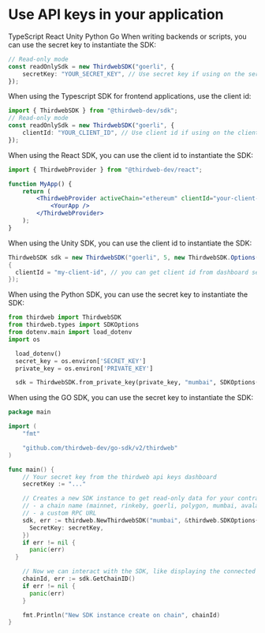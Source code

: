 
# Use API keys in your application

<Tabs defaultValue="typescript">

<TabsList>
	<TabsTrigger value="typescript">TypeScript</TabsTrigger>
	<TabsTrigger value="react">React</TabsTrigger>
	<TabsTrigger value="unity">Unity</TabsTrigger>
	<TabsTrigger value="python">Python</TabsTrigger>
	<TabsTrigger value="go">Go</TabsTrigger>
</TabsList>

<TabsContent value='typescript'>
When writing backends or scripts, you can use the secret key to instantiate the SDK:

```ts
// Read-only mode
const readOnlySdk = new ThirdwebSDK("goerli", {
	secretKey: "YOUR_SECRET_KEY", // Use secret key if using on the server, get it from dashboard settings
});
```

When using the Typescript SDK for frontend applications, use the client id:

```ts
import { ThirdwebSDK } from "@thirdweb-dev/sdk";
// Read-only mode
const readOnlySdk = new ThirdwebSDK("goerli", {
	clientId: "YOUR_CLIENT_ID", // Use client id if using on the client side, get it from dashboard settings
});
```

</TabsContent>

<TabsContent value="react">

When using the React SDK, you can use the client id to instantiate the SDK:

```jsx
import { ThirdwebProvider } from "@thirdweb-dev/react";

function MyApp() {
	return (
		<ThirdwebProvider activeChain="ethereum" clientId="your-client-id">
			<YourApp />
		</ThirdwebProvider>
	);
}
```

</TabsContent>

<TabsContent value="unity">

When using the Unity SDK, you can use the client id to instantiate the SDK:

```csharp
ThirdwebSDK sdk = new ThirdwebSDK("goerli", 5, new ThirdwebSDK.Options()
{
  clientId = "my-client-id", // you can get client id from dashboard settings
});
```

</TabsContent>

<TabsContent value="python">

When using the Python SDK, you can use the secret key to instantiate the SDK:

```python
from thirdweb import ThirdwebSDK
from thirdweb.types import SDKOptions
from dotenv.main import load_dotenv
import os

  load_dotenv()
  secret_key = os.environ['SECRET_KEY']
  private_key = os.environ['PRIVATE_KEY']

  sdk = ThirdwebSDK.from_private_key(private_key, "mumbai", SDKOptions(secret_key=secret_key))
```

</TabsContent>

<TabsContent value="go" >

When using the GO SDK, you can use the secret key to instantiate the SDK:

```go
package main

import (
    "fmt"

    "github.com/thirdweb-dev/go-sdk/v2/thirdweb"
)

func main() {
    // Your secret key from the thirdweb api keys dashboard
    secretKey := "..."

    // Creates a new SDK instance to get read-only data for your contracts, you can pass:
    // - a chain name (mainnet, rinkeby, goerli, polygon, mumbai, avalanche, fantom)
    // - a custom RPC URL
    sdk, err := thirdweb.NewThirdwebSDK("mumbai", &thirdweb.SDKOptions{
      SecretKey: secretKey,
    })
    if err != nil {
      panic(err)
  }

    // Now we can interact with the SDK, like displaying the connected chain ID
    chainId, err := sdk.GetChainID()
    if err != nil {
      panic(err)
    }

    fmt.Println("New SDK instance create on chain", chainId)
}
```

</TabsContent>
</Tabs>
